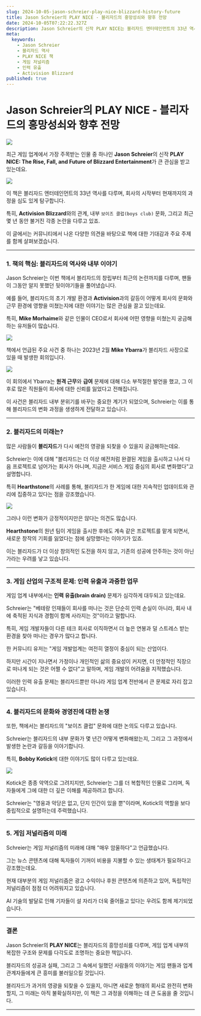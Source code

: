 ```yaml
---
slug: 2024-10-05-jason-schreier-play-nice-blizzard-history-future
title: Jason Schreier의 PLAY NICE - 블리자드의 흥망성쇠와 향후 전망
date: 2024-10-05T07:22:22.327Z
description: Jason Schreier의 신작 PLAY NICE는 블리자드 엔터테인먼트의 33년 역사를 심층적으로 다룹니다. 블리자드의 흥망성쇠와 게임 업계의 문제를 조명한 필독서입니다.
meta:
  keywords:
    - Jason Schreier
    - 블리자드 역사
    - PLAY NICE 책
    - 게임 저널리즘
    - 인력 유출
    - Activision Blizzard
published: true
---
```


# Jason Schreier의 PLAY NICE - 블리자드의 흥망성쇠와 향후 전망

![](https://blogger.googleusercontent.com/img/a/AVvXsEjL_7aFTYNmO-8z_ARQPG37oPjVIOne6YURbUQmmM_vZMa-RLqWV-EcaML20xthL_TDoz-SJcPlqs4p3TYAvW7WHybsH7ohlFIVBAVyto2vmSqpOMvnRycLbZwdvO2AEfld_WzGyeaj8913UZ3JrT1INlIF-EMKkoon9KiB3DeCb_hjZpvhWRiL-jyMs78)

최근 게임 업계에서 가장 주목받는 인물 중 하나인 **Jason Schreier**의 신작 **PLAY NICE: The Rise, Fall, and Future of Blizzard Entertainment**가 큰 관심을 받고 있는데요.

![](https://blogger.googleusercontent.com/img/a/AVvXsEh0j09lMKysvnK3uVHo7LJXWlvMpaUKonBcTeBmK9k2Jmb1YSmOkxJ8Kb4e0P3VQn6eX3ibs5JU_BvnZNsb6s8rKin7jRPikqvRrREr86XRjmfbBGH__298p_LwWJ-DTfsclpq7DJuE4hnbcNlp1bEygd3SGcgy7Nw_V_4rZ33OTv28ZrDORHDFhShULD0)

이 책은 블리자드 엔터테인먼트의 33년 역사를 다루며, 회사의 시작부터 현재까지의 과정을 심도 있게 탐구합니다.

특히, **Activision Blizzard**와의 관계, 내부 `보이즈 클럽(boys club)` 문화, 그리고 최근 몇 년 동안 불거진 각종 논란을 다루고 있죠.

이 글에서는 커뮤니티에서 나온 다양한 의견을 바탕으로 책에 대한 기대감과 주요 주제를 함께 살펴보겠습니다.

---

### 1. **책의 핵심: 블리자드의 역사와 내부 이야기**

Jason Schreier는 이번 책에서 블리자드의 창립부터 최근의 논란까지를 다루며, 팬들이 그동안 알지 못했던 뒷이야기들을 풀어냈습니다.

예를 들어, 블리자드의 초기 개발 환경과 **Activision**과의 갈등이 어떻게 회사의 문화와 근무 환경에 영향을 미쳤는지에 대한 이야기는 많은 관심을 끌고 있는데요.

특히, **Mike Morhaime**와 같은 인물이 CEO로서 회사에 어떤 영향을 미쳤는지 궁금해하는 유저들이 많습니다.

![](https://blogger.googleusercontent.com/img/a/AVvXsEjVNmmS0tbSABsH8-TTs70Lctg1PFrQhbw8UHyPU-iykaZZ8NW5zFrX6wLVKucHW4PAtLbiAIwecPKxalj5DHECDupvUHEVu0VxcK-_gPdPwnlq6ckUbsZXYdam3au0xU8XDHFa5B-UwLrHtc9qkDdfb97BjlLUeY5dMTu_rM1_CcUoW6HJ3rDIEsobCs8)

책에서 언급된 주요 사건 중 하나는 2023년 2월 **Mike Ybarra**가 블리자드 사장으로 있을 때 발생한 회의입니다.

![](https://blogger.googleusercontent.com/img/a/AVvXsEiXmY2MP1hM6wYtfvWX3wt7_HlYWzvS6y4PQY99IbrkCmKoXZsz7gw1rphbxCw1ZJjiA3ZEKB8ucBwWSUW096xuSXje5xyOpxUpN-delvXqFWl2943dYX9qlylHbM8JohZ_NabrTvGp8a2_5qXtgGLaNN5vyX28detdNQkTexTPuRNGvcrieusO092k8tw)

이 회의에서 Ybarra는 **원격 근무**와 **급여** 문제에 대해 다소 부적절한 발언을 했고, 그 이후로 많은 직원들이 회사에 대한 신뢰를 잃었다고 전해집니다.

이 사건은 블리자드 내부 분위기를 바꾸는 중요한 계기가 되었으며, Schreier는 이를 통해 블리자드의 변화 과정을 생생하게 전달하고 있습니다.

---

### 2. **블리자드의 미래는?**

많은 사람들이 **블리자드**가 다시 예전의 영광을 되찾을 수 있을지 궁금해하는데요.

Schreier는 이에 대해 "블리자드는 더 이상 예전처럼 완결된 게임을 출시하고 나서 다음 프로젝트로 넘어가는 회사가 아니며, 지금은 서비스 게임 중심의 회사로 변화했다"고 설명합니다.

특히 **Hearthstone**의 사례를 통해, 블리자드가 한 게임에 대한 지속적인 업데이트와 관리에 집중하고 있다는 점을 강조했습니다.

![](https://blogger.googleusercontent.com/img/a/AVvXsEglGBjgyGcgjSzoqU0_1-jloulvd87Cq6zMYHZU2btKKkwnYSlg0Io6C-j91D5Nd9GWYMRe4DjOWU4dwUfqs4YHPOqn6PmH4ZNDu-0O3x599X3Mk8Bl7Q5ViM-mHjGbhRuQweqedjt4XctkRFwrqSCJccLyBTdJfTo0usDdUDYGAMR3r3t723Q09S9Qi0E)

그러나 이런 변화가 긍정적이지만은 않다는 의견도 많습니다.

**Hearthstone**의 원년 팀이 게임을 출시한 후에도 계속 같은 프로젝트를 맡게 되면서, 새로운 창작의 기회를 잃었다는 점에 실망했다는 이야기가 있죠.

이는 블리자드가 더 이상 창의적인 도전을 하지 않고, 기존의 성공에 안주하는 것이 아닌가라는 우려를 낳고 있습니다.

---

### 3. **게임 산업의 구조적 문제: 인력 유출과 과중한 업무**

게임 업계 내부에서는 **인력 유출(brain drain)** 문제가 심각하게 대두되고 있는데요.

Schreier는 "베테랑 인재들이 회사를 떠나는 것은 단순히 인력 손실이 아니라, 회사 내에 축적된 지식과 경험이 함께 사라지는 것"이라고 말합니다.

특히, 게임 개발자들이 다른 테크 회사로 이직하면서 더 높은 연봉과 덜 스트레스 받는 환경을 찾아 떠나는 경우가 많다고 합니다.

한 커뮤니티 유저는 "게임 개발업계는 여전히 열정이 중심이 되는 산업이다.

하지만 시간이 지나면서 가정이나 개인적인 삶의 중요성이 커지면, 더 안정적인 직장으로 떠나게 되는 것은 어쩔 수 없다"고 말하며, 게임 개발의 어려움을 지적했습니다.

이러한 인력 유출 문제는 블리자드뿐만 아니라 게임 업계 전반에서 큰 문제로 자리 잡고 있습니다.

---

### 4. **블리자드의 문화와 경영진에 대한 논쟁**

또한, 책에서는 블리자드의 "보이즈 클럽" 문화에 대한 논의도 다루고 있습니다.

Schreier는 블리자드의 내부 문화가 몇 년간 어떻게 변화해왔는지, 그리고 그 과정에서 발생한 논란과 갈등을 이야기합니다.

특히, **Bobby Kotick**에 대한 이야기도 많이 다루고 있는데요.

![](https://blogger.googleusercontent.com/img/a/AVvXsEhlGfYtzfwIRNxTO0tfsXnBYqj94-HxVh7mOfCFTdiXIUdo2GynnIu81NWTC9Db5Bc8rlw0HEwJNxwlyyK1yGiG7FRXD0YddDz6j6PDt99ghgr8FQkDhUEL2IyNjOqTfJXqzJcQ3F1_0VD-SV_xVu_Huraob4BtMqBv3XPHqWzcVo5pcoPdkIw1LldgmtU)

Kotick은 종종 악역으로 그려지지만, Schreier는 그를 더 복합적인 인물로 그리며, 독자들에게 그에 대한 더 깊은 이해를 제공하려고 합니다.

Schreier는 "영웅과 악당은 없고, 단지 인간이 있을 뿐"이라며, Kotick의 역할을 보다 중립적으로 설명하는데 주력했습니다.

---

### 5. **게임 저널리즘의 미래**

Schreier는 게임 저널리즘의 미래에 대해 "매우 암울하다"고 언급했습니다.

그는 뉴스 콘텐츠에 대해 독자들이 기꺼이 비용을 지불할 수 있는 생태계가 필요하다고 강조했는데요.

현재 대부분의 게임 저널리즘은 광고 수익이나 후원 콘텐츠에 의존하고 있어, 독립적인 저널리즘이 점점 더 어려워지고 있습니다.

AI 기술의 발달로 인해 기자들이 설 자리가 더욱 줄어들고 있다는 우려도 함께 제기되었습니다.

---

### 결론

Jason Schreier의 **PLAY NICE**는 블리자드의 흥망성쇠를 다루며, 게임 업계 내부의 복잡한 구조와 문제를 다각도로 조명하는 중요한 책입니다.

블리자드의 성공과 실패, 그리고 그 속에서 일했던 사람들의 이야기는 게임 팬들과 업계 관계자들에게 큰 흥미를 불러일으킬 것입니다.

블리자드가 과거의 영광을 되찾을 수 있을지, 아니면 새로운 형태의 회사로 완전히 변화할지, 그 미래는 아직 불확실하지만, 이 책은 그 과정을 이해하는 데 큰 도움을 줄 것입니다.

---
